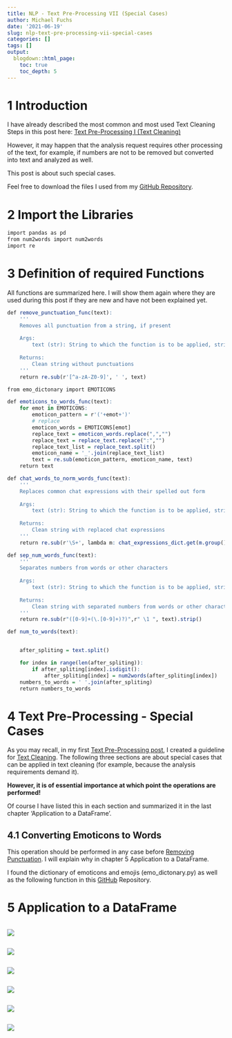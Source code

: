 ```yaml
---
title: NLP - Text Pre-Processing VII (Special Cases)
author: Michael Fuchs
date: '2021-06-19'
slug: nlp-text-pre-processing-vii-special-cases
categories: []
tags: []
output:
  blogdown::html_page:
    toc: true
    toc_depth: 5
---
```



# 1 Introduction


I have already described the most common and most used Text Cleaning Steps in this post here: [Text Pre-Processing I (Text Cleaning)](https://michael-fuchs-python.netlify.app/2021/05/22/nlp-text-pre-processing-i-text-cleaning/#text-cleaning)

However, it may happen that the analysis request requires other processing of the text, for example, if numbers are not to be removed but converted into text and analyzed as well. 

This post is about such special cases.

Feel free to download the files I used from my [GitHub Repository](https://github.com/MFuchs1989/Datasets-and-Miscellaneous/tree/main/datasets/NLP/Text%20Pre-Processing%20VII%20(Special%20Cases)).



# 2 Import the Libraries


```r
import pandas as pd
from num2words import num2words
import re
```




# 3 Definition of required Functions

All functions are summarized here. I will show them again where they are used during this post if they are new and have not been explained yet.


```r
def remove_punctuation_func(text):
    '''
    Removes all punctuation from a string, if present
    
    Args:
        text (str): String to which the function is to be applied, string
    
    Returns:
        Clean string without punctuations
    '''
    return re.sub(r'[^a-zA-Z0-9]', ' ', text)
```

```r
from emo_dictonary import EMOTICONS

def emoticons_to_words_func(text):
    for emot in EMOTICONS:
        emoticon_pattern = r'('+emot+')'
        # replace
        emoticon_words = EMOTICONS[emot]
        replace_text = emoticon_words.replace(",","")
        replace_text = replace_text.replace(":","")
        replace_text_list = replace_text.split()
        emoticon_name = '_'.join(replace_text_list)
        text = re.sub(emoticon_pattern, emoticon_name, text)
    return text
```

```r
def chat_words_to_norm_words_func(text):
    '''
    Replaces common chat expressions with their spelled out form
    
    Args:
        text (str): String to which the function is to be applied, string
    
    Returns:
        Clean string with replaced chat expressions
    ''' 
    return re.sub(r'\S+', lambda m: chat_expressions_dict.get(m.group().upper(), m.group()) , text)
```

```r
def sep_num_words_func(text):
    '''
    Separates numbers from words or other characters
    
    Args:
        text (str): String to which the function is to be applied, string
    
    Returns:
        Clean string with separated numbers from words or other characters
    ''' 
    return re.sub(r"([0-9]+(\.[0-9]+)?)",r" \1 ", text).strip() 
```

```r
def num_to_words(text):


    after_spliting = text.split()

    for index in range(len(after_spliting)):
        if after_spliting[index].isdigit():
            after_spliting[index] = num2words(after_spliting[index])
    numbers_to_words = ' '.join(after_spliting)
    return numbers_to_words
```



# 4 Text Pre-Processing - Special Cases

As you may recall, in my first [Text Pre-Processing post](https://michael-fuchs-python.netlify.app/2021/05/22/nlp-text-pre-processing-i-text-cleaning/), I created a guideline for [Text Cleaning](https://michael-fuchs-python.netlify.app/2021/05/22/nlp-text-pre-processing-i-text-cleaning/#text-cleaning). The following three sections are about special cases that can be applied in text cleaning (for example, because the analysis requirements demand it). 

**However, it is of essential importance at which point the operations are performed!**

Of course I have listed this in each section and summarized it in the last chapter 'Application to a DataFrame'.


## 4.1  Converting Emoticons to Words


This operation should be performed in any case before [Removing Punctuation](https://michael-fuchs-python.netlify.app/2021/05/22/nlp-text-pre-processing-i-text-cleaning/#removing-punctuation).
I will explain why in chapter 5 Application to a DataFrame.


I found the dictionary of emoticons and emojis (emo_dictonary.py) as well as the following function in this [GitHub](https://github.com/NeelShah18/emot) Repository.








# 5 **Application** to a DataFrame


```r

```

![](/post/2021-06-19-nlp-text-pre-processing-vii-special-cases_files/p130p.png)






```r

```

![](/post/2021-06-19-nlp-text-pre-processing-vii-special-cases_files/p130p.png)











```r

```

![](/post/2021-06-19-nlp-text-pre-processing-vii-special-cases_files/p130p.png)























```r

```

![](/post/2021-06-19-nlp-text-pre-processing-vii-special-cases_files/p130p.png)




















```r

```

![](/post/2021-06-19-nlp-text-pre-processing-vii-special-cases_files/p130p.png)














```r

```

![](/post/2021-06-19-nlp-text-pre-processing-vii-special-cases_files/p130p.png)










